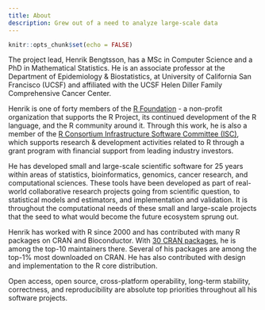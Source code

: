 ```yaml
---
title: About
description: Grew out of a need to analyze large-scale data
---
```


```r
knitr::opts_chunk$set(echo = FALSE)
```
The project lead, Henrik Bengtsson, has a MSc in Computer Science and a PhD in Mathematical Statistics.  He is an associate professor at the Department of Epidemiology & Biostatistics, at University of California San Francisco (UCSF) and affiliated with the UCSF Helen Diller Family Comprehensive Cancer Center.

Henrik is one of forty members of the [R Foundation](https://www.r-project.org/foundation/) - a non-profit organization that supports the R Project, its continued development of the R language, and the R community around it.  Through this work, he is also a member of the [R Consortium Infrastructure Software Committee (ISC)](https://www.r-consortium.org/projects), which supports research & development activities related to R through a grant program with financial support from leading industry investors.

He has developed small and large-scale scientific software for 25 years within areas of statistics, bioinformatics, genomics, cancer research, and computational sciences.  These tools have been developed as part of real-world collaborative research projects going from scientific question, to statistical models and estimators, and implementation and validation.  It is throughout the computational needs of these small and large-scale projects that the seed to what would become the future ecosystem sprung out.

Henrik has worked with R since 2000 and has contributed with many R packages on CRAN and Bioconductor.  With [30 CRAN packages](https://r-pkg.org/maint/henrikb@braju.com), he is among the top-10 maintainers there.  Several of his packages are among the top-1% most downloaded on CRAN.  He has also contributed with design and implementation to the R core distribution.

Open access, open source, cross-platform operability, long-term stability, correctness, and reproducibility are absolute top priorities throughout all his software projects.

